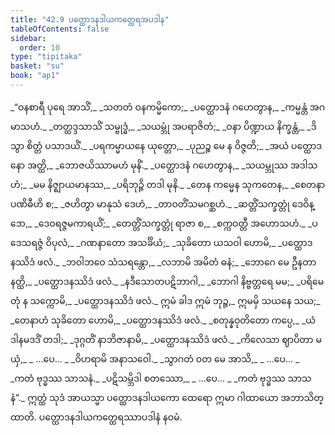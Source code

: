 ```yaml
---
title: "42.9 ပတ္ထောဒနဒါယကတ္ထေရအပဒါန"
tableOfContents: false
sidebar:
  order: 10
type: "tipitaka"
basket: "su"
book: "ap1"
---
```



<DynamicBreadcrumb />

<Division number="170" book="ap1">

<Paragraph number="5435" type="verses" book="ap1">
_“ဝနစာရီ ပုရေ အာသိံ,_  
_သတတံ ဝနကမ္မိကော;_  
_ပတ္ထောဒနံ ဂဟေတွာန,_  
_ကမ္မန္တံ အဂမာသဟံ._  

</Paragraph>

</Division>
<Division number="171" book="ap1">

<Paragraph number="5436" type="verses" book="ap1">
_တတ္ထဒ္ဒသာသိံ သမ္ဗုဒ္ဓံ,_  
_သယမ္ဘုံ အပရာဇိတံ;_  
_ဝနာ ပိဏ္ဍာယ နိက္ခန္တံ,_  
_ဒိသွာ စိတ္တံ ပသာဒယိံ._  

</Paragraph>

</Division>
<Division number="172" book="ap1">

<Paragraph number="5437" type="verses" book="ap1">
_ပရကမ္မာယနေ ယုတ္တော,_  
_ပုညဉ္စ မေ န ဝိဇ္ဇတိ;_  
_အယံ ပတ္ထောဒနော အတ္ထိ,_  
_ဘောဇယိဿာမဟံ မုနိံ._  

</Paragraph>

</Division>
<Division number="173" book="ap1">

<Paragraph number="5438" type="verses" book="ap1">
_ပတ္ထောဒနံ ဂဟေတွာန,_  
_သယမ္ဘုဿ အဒါသဟံ;_  
_မမ နိဇ္ဈာယမာနဿ,_  
_ပရိဘုဉ္ဇိ တဒါ မုနိ._  

</Paragraph>

</Division>
<Division number="174" book="ap1">

<Paragraph number="5439" type="verses" book="ap1">
_တေန ကမ္မေန သုကတေန,_  
_စေတနာပဏိဓီဟိ စ;_  
_ဇဟိတွာ မာနုသံ ဒေဟံ,_  
_တာဝတိံသမဂစ္ဆဟံ._  

</Paragraph>

</Division>
<Division number="175" book="ap1">

<Paragraph number="5440" type="verses" book="ap1">
_ဆတ္တိံသက္ခတ္တုံ ဒေဝိန္ဒော,_  
_ဒေဝရဇ္ဇမကာရယိံ;_  
_တေတ္တိံသက္ခတ္တုံ ရာဇာ စ,_  
_စက္ကဝတ္တီ အဟောသဟံ._  

</Paragraph>

</Division>
<Division number="176" book="ap1">

<Paragraph number="5441" type="verses" book="ap1">
_ပဒေသရဇ္ဇံ ဝိပုလံ,_  
_ဂဏနာတော အသင်္ခိယံ;_  
_သုခိတော ယသဝါ ဟောမိ,_  
_ပတ္ထောဒနဿိဒံ ဖလံ._  

</Paragraph>

</Division>
<Division number="177" book="ap1">

<Paragraph number="5442" type="verses" book="ap1">
_ဘဝါဘဝေ သံသရန္တော,_  
_လဘာမိ အမိတံ ဓနံ;_  
_ဘောဂေ မေ ဦနတာ နတ္ထိ,_  
_ပတ္ထောဒနဿိဒံ ဖလံ._  

</Paragraph>

</Division>
<Division number="178" book="ap1">

<Paragraph number="5443" type="verses" book="ap1">
_နဒီသောတပဋိဘာဂါ,_  
_ဘောဂါ နိဗ္ဗတ္တရေ မမ;_  
_ပရိမေတုံ န သက္ကောမိ,_  
_ပတ္ထောဒနဿိဒံ ဖလံ._  

</Paragraph>

</Division>
<Division number="179" book="ap1">

<Paragraph number="5444" book="ap1">
ဣမံ ခါဒ ဣမံ ဘုဉ္ဇ,_  
ဣမမှိ သယနေ သယ;_  
_တေနာဟံ သုခိတော ဟောမိ,_  
_ပတ္ထောဒနဿိဒံ ဖလံ._  

</Paragraph>

</Division>
<Division number="180" book="ap1">

<Paragraph number="5445" type="verses" book="ap1">
_စတုန္နဝုတိတော ကပ္ပေ,_  
_ယံ ဒါနမဒဒိံ တဒါ;_  
_ဒုဂ္ဂတိံ နာဘိဇာနာမိ,_  
_ပတ္ထောဒနဿိဒံ ဖလံ._  

</Paragraph>

</Division>
<Division number="181" book="ap1">

<Paragraph number="5446" type="verses" book="ap1">
_ကိလေသာ ဈာပိတာ မယှံ,_  
_ …ပေ… _  
_ဝိဟရာမိ အနာသဝေါ._  

</Paragraph>

</Division>
<Division number="182" book="ap1">

<Paragraph number="5447" type="verses" book="ap1">
_သွာဂတံ ဝတ မေ အာသိ,_  
_ …ပေ… _  
_ကတံ ဗုဒ္ဓဿ သာသနံ._  

</Paragraph>

</Division>
<Division number="183" book="ap1">

<Paragraph number="5448" type="verses" book="ap1">
_ပဋိသမ္ဘိဒါ စတဿော,_  
_ …ပေ… _  
_ကတံ ဗုဒ္ဓဿ သာသနံ”._  

</Paragraph>

<Paragraph number="5449" book="ap1">
ဣတ္ထံ သုဒံ အာယသ္မာ ပတ္ထောဒနဒါယကော ထေရော ဣမာ ဂါထာယော အဘာသိတ္ထာတိ.

</Paragraph>
</Division>

<Paragraph number="5450" type="center" book="ap1">
ပတ္ထောဒနဒါယကတ္ထေရဿာပဒါနံ နဝမံ.
</Paragraph>